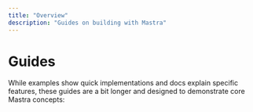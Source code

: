 ```yaml
---
title: "Overview"
description: "Guides on building with Mastra"
---
```



# Guides

While examples show quick implementations and docs explain specific features, these guides are a bit longer and designed to demonstrate core Mastra concepts:

<CardGrid>
    <CardGridItem
      title="AI Recruiter"
      description="Create a workflow that processes candidate resumes and conducts interviews, demonstrating branching logic and LLM integration in Mastra workflows."
      href="./guides/guide/ai-recruiter"
    />
    <CardGridItem
      title="Chef Assistant"
      description="Build an AI chef agent that helps users cook meals with available ingredients, showing how to create interactive agents with custom tools."
      href="./guides/guide/chef-michel"
    />
    <CardGridItem
      title="Research Assistant"
      description="Develop an AI research assistant that analyzes academic papers using Retrieval Augmented Generation (RAG), demonstrating document processing and question answering."
      href="./guides/guide/research-assistant"
    />
    <CardGridItem
      title="Stock Agent"
      description="Implement a simple agent that fetches stock prices, illustrating the basics of creating tools and integrating them with Mastra agents."
      href="./guides/guide/stock-agent"
    />
    <CardGridItem
      title="Notes MCP Server"
      description="Build an AI notes assistant that helps users manage their notes, showing how to create interactive agents with custom tools."
      href="./guides/guide/notes-mcp-server"
    />
</CardGrid>